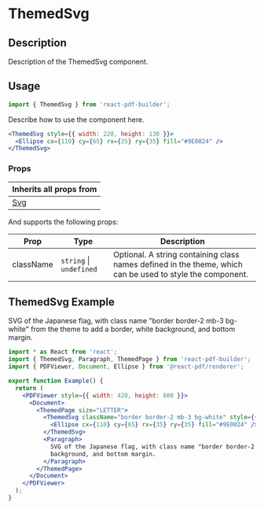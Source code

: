


<Meta title="Documentation/Components/Basics/ThemedSvg" />

<h1>ThemedSvg</h1>

## Description

Description of the ThemedSvg component.

## Usage

```jsx
import { ThemedSvg } from 'react-pdf-builder';
```

Describe how to use the component here.

```jsx
<ThemedSvg style={{ width: 220, height: 130 }}>
  <Ellipse cx={110} cy={65} rx={35} ry={35} fill="#9E0024" />
</ThemedSvg>
```

### Props

| Inherits all props from              |
| ------------------------------------ |
| [Svg](https://react-pdf.org/svg#svg) |

And supports the following props:

| Prop      | Type                        | Description                                                                                               |
| --------- | --------------------------- | --------------------------------------------------------------------------------------------------------- |
| className | `string` &#124; `undefined` | Optional. A string containing class names defined in the theme, which can be used to style the component. |
  
## ThemedSvg Example

<DocsPDF>
  <ThemedSvg className="border border-2 mb-3 bg-white" style={{ width: 220, height: 130 }}>
    <Ellipse cx={110} cy={65} rx={35} ry={35} fill="#9E0024" />
  </ThemedSvg>
  <Paragraph>SVG of the Japanese flag, with class name "border border-2 mb-3 bg-white" from the theme to add a border, white background, and bottom margin.</Paragraph>
</DocsPDF>

```jsx
import * as React from 'react';
import { ThemedSvg, Paragraph, ThemedPage } from 'react-pdf-builder';
import { PDFViewer, Document, Ellipse } from '@react-pdf/renderer';

export function Example() {
  return (
    <PDFViewer style={{ width: 420, height: 600 }}>
      <Document>
        <ThemedPage size="LETTER">
          <ThemedSvg className="border border-2 mb-3 bg-white" style={{ width: 220, height: 130 }}>
            <Ellipse cx={110} cy={65} rx={35} ry={35} fill="#9E0024" />
          </ThemedSvg>
          <Paragraph>
            SVG of the Japanese flag, with class name "border border-2 mb-3 bg-white" from the theme to add a border, white
            background, and bottom margin.
          </Paragraph>
        </ThemedPage>
      </Document>
    </PDFViewer>
  );
}
```
